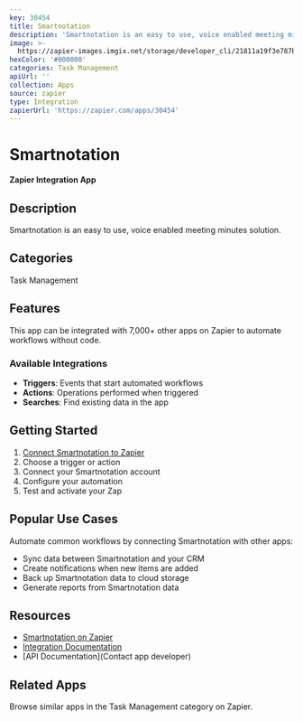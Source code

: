 ```yaml
---
key: 30454
title: Smartnotation
description: 'Smartnotation is an easy to use, voice enabled meeting minutes solution.'
image: >-
  https://zapier-images.imgix.net/storage/developer_cli/21811a19f3e787b2ab62a901bd5df8bc.png?auto=format%2Ccompress&ixlib=python-3.0.0&q=50
hexColor: '#000000'
categories: Task Management
apiUrl: ''
collection: Apps
source: zapier
type: Integration
zapierUrl: 'https://zapier.com/apps/30454'
---
```

# Smartnotation

**Zapier Integration App**

## Description

Smartnotation is an easy to use, voice enabled meeting minutes solution.

## Categories

Task Management

## Features

This app can be integrated with 7,000+ other apps on Zapier to automate workflows without code.

### Available Integrations

- **Triggers**: Events that start automated workflows
- **Actions**: Operations performed when triggered
- **Searches**: Find existing data in the app

## Getting Started

1. [Connect Smartnotation to Zapier](https://zapier.com/apps/30454)
2. Choose a trigger or action
3. Connect your Smartnotation account
4. Configure your automation
5. Test and activate your Zap

## Popular Use Cases

Automate common workflows by connecting Smartnotation with other apps:

- Sync data between Smartnotation and your CRM
- Create notifications when new items are added
- Back up Smartnotation data to cloud storage
- Generate reports from Smartnotation data

## Resources

- [Smartnotation on Zapier](https://zapier.com/apps/30454)
- [Integration Documentation](https://zapier.com/apps/30454/integrations)
- [API Documentation](Contact app developer)

## Related Apps

Browse similar apps in the Task Management category on Zapier.
